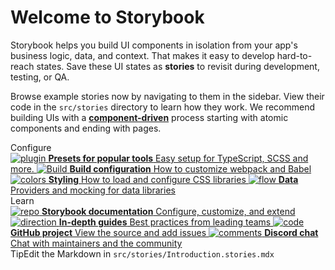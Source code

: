 
<Meta title="Example/Introduction" />

<style>{`
  .subheading {
    --mediumdark: '#999999';
    font-weight: 900;
    font-size: 13px;
    color: #999;
    letter-spacing: 6px;
    line-height: 24px;
    text-transform: uppercase;
    margin-bottom: 12px;
    margin-top: 40px;
  }

  .link-list {
    display: grid;
    grid-template-columns: 1fr;
    grid-template-rows: 1fr 1fr;
    row-gap: 10px;
  }

  @media (min-width: 620px) {
    .link-list {
      row-gap: 20px;
      column-gap: 20px;
      grid-template-columns: 1fr 1fr;
    }
  }

  @media all and (-ms-high-contrast:none) {
  .link-list {
      display: -ms-grid;
      -ms-grid-columns: 1fr 1fr;
      -ms-grid-rows: 1fr 1fr;
    }
  }

  .link-item {
    display: block;
    padding: 20px 30px 20px 15px;
    border: 1px solid #00000010;
    border-radius: 5px;
    transition: background 150ms ease-out, border 150ms ease-out, transform 150ms ease-out;
    color: #333333;
    display: flex;
    align-items: flex-start;
  }

  .link-item:hover {
    border-color: #1EA7FD50;
    transform: translate3d(0, -3px, 0);
    box-shadow: rgba(0, 0, 0, 0.08) 0 3px 10px 0;
  }

  .link-item:active {
    border-color: #1EA7FD;
    transform: translate3d(0, 0, 0);
  }

  .link-item strong {
    font-weight: 700;
    display: block;
    margin-bottom: 2px;
  }
  
  .link-item img {
    height: 40px;
    width: 40px;
    margin-right: 15px;
    flex: none;
  }

  .link-item span {
    font-size: 14px;
    line-height: 20px;
  }

  .tip {
    display: inline-block;
    border-radius: 1em;
    font-size: 11px;
    line-height: 12px;
    font-weight: 700;
    background: #E7FDD8;
    color: #66BF3C;
    padding: 4px 12px;
    margin-right: 10px;
    vertical-align: top;
  }

  .tip-wrapper {
    font-size: 13px;
    line-height: 20px;
    margin-top: 40px;
    margin-bottom: 40px;
  }

  .tip-wrapper code {
    font-size: 12px;
    display: inline-block;
  }

  
`}</style>

# Welcome to Storybook

Storybook helps you build UI components in isolation from your app's business logic, data, and context.
That makes it easy to develop hard-to-reach states. Save these UI states as **stories** to revisit during development, testing, or QA.

Browse example stories now by navigating to them in the sidebar.
View their code in the `src/stories` directory to learn how they work.
We recommend building UIs with a [**component-driven**](https://componentdriven.org) process starting with atomic components and ending with pages.

<div className="subheading">Configure</div>

<div className="link-list">
   <a className="link-item" href="https://storybook.js.org/docs/react/addons/addon-types" target="_blank">
      <img src={Plugin} alt="plugin" />
      <span>
         <strong>Presets for popular tools</strong>
         Easy setup for TypeScript, SCSS and more.
      </span>
   </a>
   <a className="link-item" href="https://storybook.js.org/docs/react/configure/webpack" target="_blank">
      <img src={StackAlt} alt="Build" />
      <span>
         <strong>Build configuration</strong>
         How to customize webpack and Babel
      </span>
   </a>
   <a className="link-item" href="https://storybook.js.org/docs/react/configure/styling-and-css" target="_blank">
      <img src={Colors} alt="colors" />
      <span>
         <strong>Styling</strong>
         How to load and configure CSS libraries
      </span>
   </a>
   <a
      className="link-item"
      href="https://storybook.js.org/docs/react/get-started/setup#configure-storybook-for-your-stack"
      target="_blank"
   >
      <img src={Flow} alt="flow" />
      <span>
         <strong>Data</strong>
         Providers and mocking for data libraries
      </span>
   </a>
</div>

<div className="subheading">Learn</div>

<div className="link-list">
   <a className="link-item" href="https://storybook.js.org/docs" target="_blank">
      <img src={Repo} alt="repo" />
      <span>
         <strong>Storybook documentation</strong>
         Configure, customize, and extend
      </span>
   </a>
   <a className="link-item" href="https://storybook.js.org/tutorials/" target="_blank">
      <img src={Direction} alt="direction" />
      <span>
         <strong>In-depth guides</strong>
         Best practices from leading teams
      </span>
   </a>
   <a className="link-item" href="https://github.com/storybookjs/storybook" target="_blank">
      <img src={Code} alt="code" />
      <span>
         <strong>GitHub project</strong>
         View the source and add issues
      </span>
   </a>
   <a className="link-item" href="https://discord.gg/storybook" target="_blank">
      <img src={Comments} alt="comments" />
      <span>
         <strong>Discord chat</strong>
         Chat with maintainers and the community
      </span>
   </a>
</div>

<div className="tip-wrapper">
   <span className="tip">Tip</span>Edit the Markdown in <code>src/stories/Introduction.stories.mdx</code>
</div>

